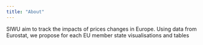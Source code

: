 ```yaml
---
title: "About"
---
```


SIWU aim to track the impacts of prices changes in Europe.
Using data from Eurostat, we propose for each EU member state visualisations and tables


